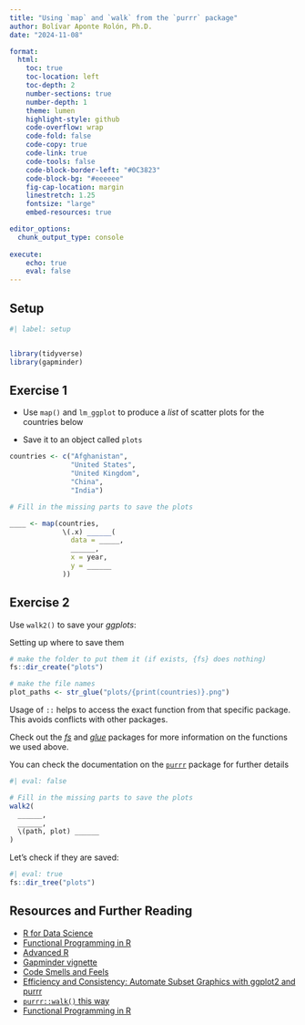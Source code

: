 ```yaml
---
title: "Using `map` and `walk` from the `purrr` package"
author: Bolívar Aponte Rolón, Ph.D.
date: "2024-11-08"

format: 
  html:
    toc: true
    toc-location: left
    toc-depth: 2
    number-sections: true
    number-depth: 1
    theme: lumen
    highlight-style: github
    code-overflow: wrap
    code-fold: false
    code-copy: true
    code-link: true
    code-tools: false
    code-block-border-left: "#0C3823"
    code-block-bg: "#eeeeee"
    fig-cap-location: margin
    linestretch: 1.25
    fontsize: "large"
    embed-resources: true

editor_options: 
  chunk_output_type: console
  
execute:
    echo: true
    eval: false
---
```


## Setup

```r
#| label: setup


library(tidyverse)
library(gapminder)
```


## Exercise 1

- Use `map()` and `lm_ggplot` to produce a *list* of scatter plots for the countries below

- Save it to an object called `plots`


```r
countries <- c("Afghanistan",
               "United States",
               "United Kingdom",
               "China",
               "India")
```


```r
# Fill in the missing parts to save the plots

____ <- map(countries,
             \(.x) ______(
               data = _____,
               ______,
               x = year,
               y = ______
             ))
```


## Exercise 2

Use `walk2()` to save your *ggplots*:

Setting up where to save them
```r
# make the folder to put them it (if exists, {fs} does nothing)
fs::dir_create("plots")

# make the file names
plot_paths <- str_glue("plots/{print(countries)}.png")
```

::: {.callout-tip}
Usage of `::` helps to access the exact function from that specific package. This avoids conflicts with other packages.
:::

::: {.callout-note}
Check out the [*fs*](https://fs.r-lib.org/index.html) and [*glue*](https://glue.tidyverse.org/) packages for more information on the functions we used above.
:::

You can check the documentation on the [`purrr`](https://purrr.tidyverse.org/) package for further details

```r
#| eval: false

# Fill in the missing parts to save the plots
walk2(
  ______,
  ______,
  \(path, plot) ______
)
```

Let's check if they are saved:

```r
#| eval: true
fs::dir_tree("plots")
```


## Resources and Further Reading

- [R for Data Science](https://r4ds.had.co.nz/)
- [Functional Programming in R](https://dcl-prog.stanford.edu/)
- [Advanced R](https://adv-r.hadley.nz/index.html)
- [Gapminder vignette](https://cran.r-project.org/web/packages/gapminder/vignettes/gapminder.html)
- [Code Smells and Feels](https://github.com/jennybc/code-smells-and-feels)
- [Efficiency and Consistency: Automate Subset Graphics with ggplot2 and purrr](https://www.cedricscherer.com/2023/07/05/efficiency-and-consistency-automate-subset-graphics-with-ggplot2-and-purrr/)
- [`purrr::walk()` this way](https://www.tidyverse.org/blog/2023/05/purrr-walk-this-way/)
- [Functional Programming in R](https://dcl-prog.stanford.edu/)
